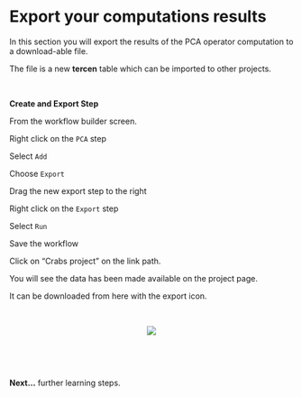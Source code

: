 # Export your computations results

In this section you will export the results of the PCA operator computation to a download-able file.

The file is a new __tercen__ table which can be imported to other projects.

\

__Create and Export Step__

From the workflow builder screen.

Right click on the `PCA` step

Select `Add`

Choose `Export`

Drag the new export step to the right

Right click on the `Export` step

Select `Run`

Save the workflow

Click on "Crabs project" on the link path.

You will see the data has been made available on the project page.

It can be downloaded from here with the export icon.

\

<center><img src="images/1301_export.gif"></center>

\

\

__Next...__ further learning steps.
